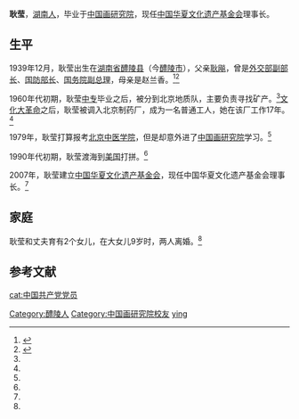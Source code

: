 {{Infobox officeholder
| 图像        = 
| 图像说明    = 
| 职务1       = 中国华夏文化遗产基金会理事长
| 就任日期1   = 2007年
| 卸任日期1   = 
| 前任1       = 
| 继任1       = 
| 职务2       = 
| 就任日期2   = 
| 卸任日期2   = 
| 前任2       = 
| 继任2       = 
| 职务3       = 
| 就任日期3   = 
| 卸任日期3   = 
| 前任3       = 
| 继任3       = 
| 姓名        = 耿莹
| 原名        = 
| 出生日期    = {{birth year and age|1939|12}}
| 出生地点    = {{ROC}}[[湖南省|湖南省]][[醴陵县|醴陵县]]
| 逝世日期    = <!-- {{death date and age|}}（死亡在前，出生在后）{{death year and age| }} -->
| 逝世地点    = 
| 政党        = {{CPC}}
| 职业        = 画家
| 父母        = 父亲[[耿飚|耿飚]]<br>母亲赵兰香
| 配偶        = <!--{{marriage|姓名|}} -->
| 子女        = 
| 亲属        = 
| 信仰        = 
| 母校        = [[中国画研究院|中国画研究院]]
| 网站        = 
| 签名        = 
| 脚注        = 
}}
'''耿莹'''{{BD|1939年|12月|||catIdx=G耿莹}}，[[湖南人|湖南人]]，毕业于[[中国画研究院|中国画研究院]]，现任[[中国华夏文化遗产基金会|中国华夏文化遗产基金会]]理事长。

==生平==
1939年12月，耿莹出生在[[湖南省|湖南省]][[醴陵县|醴陵县]]（今[[醴陵市|醴陵市]]），父亲[[耿飚|耿飚]]，曾是[[中华人民共和国外交部|外交部副部长]]、[[中华人民共和国国防部|国防部长]]、[[中华人民共和国国务院|国务院副总理]]，母亲是赵兰香。<ref>{{cite news |author= |url=http://news.ifeng.com/a/20150324/43403785_0.shtml |title=耿飚大女儿耿莹：近平弟弟人品正 眼里揉不得沙子 |newspaper=凤凰网 |accessdate=2015-04-25 |date=2015-03-24 |archive-date=2019-08-15 |archive-url=https://web.archive.org/web/20190815095322/http://news.ifeng.com/a/20150324/43403785_0.shtml |dead-url=no }}</ref><ref name="bee">{{cite news|author=|url=http://www.china.com.cn/culture/txt/2008-06/04/content_15621394.htm|title=耿飚之女耿莹：从高干子弟到文化大使|newspaper=中国网|accessdate=2015-04-25|date=2008-06-04|archive-date=2020-06-04|archive-url=https://web.archive.org/web/20200604182431/http://www.china.com.cn/culture/txt/2008-06/04/content_15621394.htm|dead-url=no}}</ref>

1960年代初期，耿莹[[中专|中专]]毕业之后，被分到北京地质队，主要负责寻找矿产。<ref name="bee"/>[[文化大革命|文化大革命]]之后，耿莹被调入北京制药厂，成为一名普通工人，她在该厂工作17年。<ref name="bee"/>

1979年，耿莹打算报考[[北京中医学院|北京中医学院]]，但是却意外进了[[中国画研究院|中国画研究院]]学习。<ref name="bee"/>

1990年代初期，耿莹渡海到[[美国|美国]]打拼。<ref name="bee"/>

2007年，耿莹建立[[中国华夏文化遗产基金会|中国华夏文化遗产基金会]]，现任中国华夏文化遗产基金会理事长。<ref name="bee"/>

==家庭==
耿莹和丈夫育有2个女儿，在大女儿9岁时，两人离婚。<ref name="bee"/>

==参考文献==
{{reflist}}

{{normdaten|NLC=040848743}}
{{DEFAULTSORT:Geng ying}}
[[Category:醴陵人|Category:醴陵人]]
[[Category:中国画研究院校友|Category:中国画研究院校友]]
[[Category:耿姓|ying]]
[[cat:中国共产党党员|cat:中国共产党党员]]
